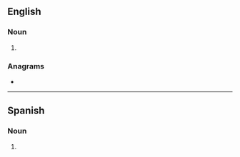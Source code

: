 ==English==

===Noun===
{{head|en|noun form}}

# {{plural of|barriada|lang=en}}

===Anagrams===
* {{anagrams|en|a=aaabdirrs|arribadas|baradaris}}

----

==Spanish==

===Noun===
{{head|es|noun plural form}}

# {{plural of|barriada|lang=es}}